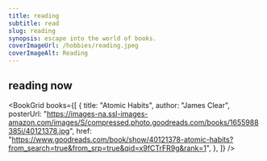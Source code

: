 ```yaml
---
title: reading
subtitle: read
slug: reading
synopsis: escape into the world of books.
coverImageUrl: /hobbies/reading.jpeg
coverImageAlt: Reading
---
```


## reading now

<BookGrid
  books={[
    {
      title: "Atomic Habits",
      author: "James Clear",
      posterUrl:
        "https://images-na.ssl-images-amazon.com/images/S/compressed.photo.goodreads.com/books/1655988385i/40121378.jpg",
      href: "https://www.goodreads.com/book/show/40121378-atomic-habits?from_search=true&from_srp=true&qid=x9fCTrFR9g&rank=1",
    },
  ]}
/>

